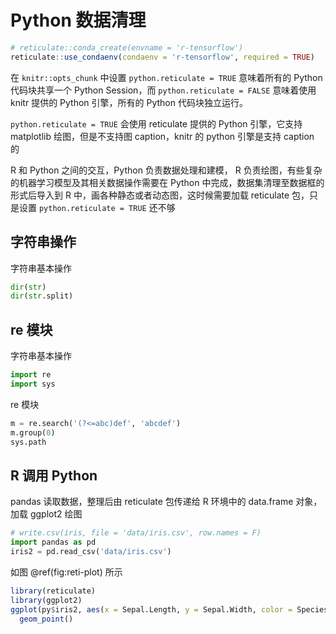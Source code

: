 # Python 数据清理 {#regex-python}

```r
# reticulate::conda_create(envname = 'r-tensorflow')
reticulate::use_condaenv(condaenv = 'r-tensorflow', required = TRUE)
```

::: sidebar
在 `knitr::opts_chunk` 中设置 `python.reticulate = TRUE` 意味着所有的 Python 代码块共享一个 Python Session，而 `python.reticulate = FALSE` 意味着使用 knitr 提供的 Python 引擎，所有的 Python 代码块独立运行。

`python.reticulate = TRUE` 会使用 reticulate 提供的 Python 引擎，它支持 matplotlib 绘图，但是不支持图 caption，knitr 的 python 引擎是支持 caption 的

R 和 Python 之间的交互，Python 负责数据处理和建模， R 负责绘图，有些复杂的机器学习模型及其相关数据操作需要在 Python 中完成，数据集清理至数据框的形式后导入到 R 中，画各种静态或者动态图，这时候需要加载 reticulate 包，只是设置 `python.reticulate = TRUE` 还不够
:::

## 字符串操作 {#python-str}

字符串基本操作

```python
dir(str)
dir(str.split)
```


## re 模块 {#re} 

字符串基本操作

```python
import re
import sys
```

re 模块

```python
m = re.search('(?<=abc)def', 'abcdef')
m.group(0)
sys.path
```

## R 调用 Python {#r-call-python}

pandas 读取数据，整理后由 reticulate 包传递给 R 环境中的 data.frame 对象，加载 ggplot2 绘图

```python
# write.csv(iris, file = 'data/iris.csv', row.names = F)
import pandas as pd
iris2 = pd.read_csv('data/iris.csv')
```

如图 \@ref(fig:reti-plot) 所示

```r
library(reticulate)
library(ggplot2)
ggplot(py$iris2, aes(x = Sepal.Length, y = Sepal.Width, color = Species)) +
  geom_point()
```

